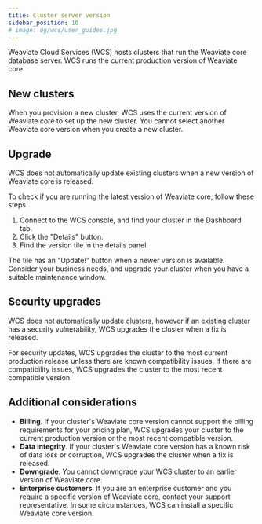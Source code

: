 ```yaml
---
title: Cluster server version
sidebar_position: 10
# image: og/wcs/user_guides.jpg
---
```


Weaviate Cloud Services (WCS) hosts clusters that run the Weaviate core database server. WCS runs the current production version of Weaviate core. 

## New clusters

When you provision a new cluster, WCS uses the current version of Weaviate core to set up the new cluster. You cannot select another Weaviate core version when you create a new cluster.

## Upgrade

WCS does not automatically update existing clusters when a new version of Weaviate core is released. 

To check if you are running the latest version of Weaviate core, follow these steps. 

1. Connect to the WCS console, and find your cluster in the Dashboard tab.
1. Click the "Details" button.
1. Find the version tile in the details panel. 

The tile has an "Update!" button when a newer version is available. Consider your business needs, and upgrade your cluster when you have a suitable maintenance window.  

## Security upgrades

 WCS does not automatically update clusters, however if an existing cluster has a security vulnerability, WCS upgrades the cluster when a fix is released.
 
 For security updates, WCS upgrades the cluster to the most current production release unless there are known compatibility issues. If there are compatibility issues, WCS upgrades the cluster to the most recent compatible version. 

## Additional considerations

- **Billing**. If your cluster's Weaviate core version cannot support the billing requirements for your pricing plan, WCS upgrades your cluster to the current production version or the most recent compatible version. 
- **Data integrity**. If your cluster's Weaviate core version has a known risk of data loss or corruption, WCS upgrades the cluster when a fix is released.
- **Downgrade**. You cannot downgrade your WCS cluster to an earlier version of Weaviate core.
- **Enterprise customers**. If you are an enterprise customer and you require a specific version of Weaviate core, contact your support representative. In some circumstances, WCS can install a specific Weaviate core version.